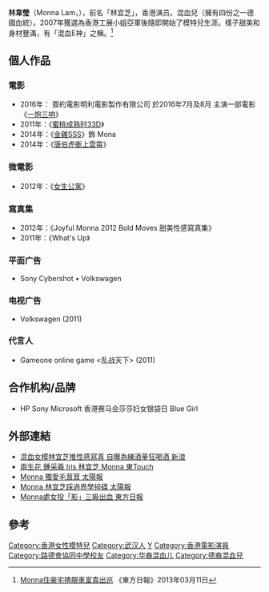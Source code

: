 {{藝人
| 姓名 = 林韋瑩
| 類型 = 女演員
| 圖片 =
| 圖片簡介 = 
| 英文名 = Monna Lam
| 綽號 = Monna
| 國籍 = {{PRC}}
| 籍貫 = 
| 出生日期 = {{birth date and age|1987|4|28}}
| 出生地點 =中國
| 逝世日期 =  
| 逝世地點 = 
| 職業 = 演員
| 語言 = 廣東話、普通話、英語
| 配偶 = 
| 出道日期 = 
| 代表作 = 
| 活躍年代 = 
| 經紀公司 = 
| 網站 = 
}}

'''林韋瑩'''（Monna Lam，{{bd|1987年|4月28日|catIdx=}}），前名「林宜芝」，香港演员。混血兒（擁有四份之一德國血統）。2007年獲選為香港工展小姐亞軍後隨即開始了模特兒生涯。樣子甜美和身材豐滿，有「混血E神」之稱。<ref>[http://orientaldaily.on.cc/cnt/entertainment/20130311/00282_007.html Monna住豪宅揸靚車富貴出巡] {{Wayback|url=http://orientaldaily.on.cc/cnt/entertainment/20130311/00282_007.html |date=20191107140429 }}《東方日報》2013年03月11日</ref>

==個人作品==

===電影===
*2016年：  簽約電影明利電影製作有限公司 於2016年7月及8月 主演一部電影《[[一炮三响|一炮三响]]》
*2011年：《[[蜜桃成熟时33D|蜜桃成熟时33D]]》
*2014年：《[[金雞SSS|金雞SSS]]》飾 Mona
*2014年：《[[唐伯虎衝上雲霄|唐伯虎衝上雲霄]]》

===微電影===
*2012年：《[[女生公寓|女生公寓]]》

===寫真集===
*2012年：《Joyful Monna 2012 Bold Moves 甜美性感寫真集》
*2011年：《What's Up》

===平面广告===
*Sony Cybershot • Volkswagen

===电视广告===
*Volkswagen (2011)

===代言人===
*Gameone online game <乱战天下> (2011)

==合作机构/品牌==
*HP Sony Microsoft 香港赛马会莎莎妇女银袋日 Blue Girl

== 外部連結 ==
*[https://web.archive.org/web/20120303221154/http://ent.sina.com.hk/news/2/4/1/631023/1.html 混血女模林宜芝推性感寫真 自曝為練酒量狂喝酒 新浪]
*[http://easttouch.my-magazine.me/main/entertainment/view/1606 兩生花 鍾采羲 Iris 林宜芝 Monna 東Touch] {{Wayback|url=http://easttouch.my-magazine.me/main/entertainment/view/1606 |date=20191202034220 }}
*[http://the-sun.on.cc/cnt/lifestyle/20110825/00485_001.html Monna 獨愛毛茸茸 太陽報] {{Wayback|url=http://the-sun.on.cc/cnt/lifestyle/20110825/00485_001.html |date=20160305072248 }}
*[http://the-sun.on.cc/cnt/entertainment/20110823/00470_022.html Monna 林宜芝踩過界學捽碟 太陽報] {{Wayback|url=http://the-sun.on.cc/cnt/entertainment/20110823/00470_022.html |date=20160304204657 }}
*[http://orientaldaily.on.cc/cnt/entertainment/20110916/00282_034.html Monna處女投「影」三級出血 東方日報] {{Wayback|url=http://orientaldaily.on.cc/cnt/entertainment/20110916/00282_034.html |date=20191101235031 }}

==參考==
{{reflist}}

[[Category:香港女性模特兒|Category:香港女性模特兒]]
[[Category:武汉人|Category:武汉人]]
[[Category:林姓|Y]]
[[Category:香港電影演員|Category:香港電影演員]]
[[Category:路德會協同中學校友|Category:路德會協同中學校友]]
[[Category:华裔混血儿|Category:华裔混血儿]]
[[Category:德裔混血兒|Category:德裔混血兒]]